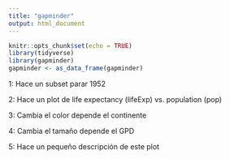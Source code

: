 ```yaml
---
title: "gapminder"
output: html_document
---
```


```r
knitr::opts_chunk$set(echo = TRUE)
library(tidyverse)
library(gapminder)
gapminder <- as_data_frame(gapminder)
```

1: Hace un subset parar 1952

2: Hace un plot de life expectancy (lifeExp) vs. population (pop)

3: Cambia el color depende el continente

4: Cambia el tamaño depende el GPD

5: Hace un pequeño descripción de este plot
